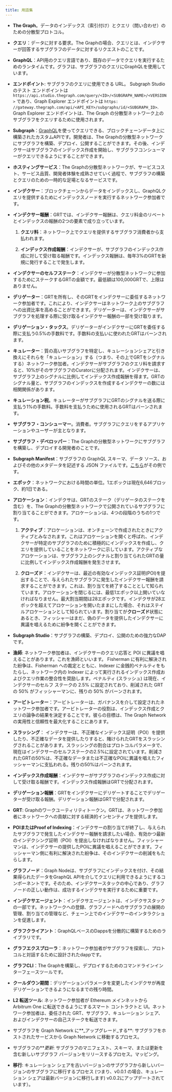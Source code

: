 ```yaml
---
title: 用語集
---
```


- **The Graph**。データのインデックス（索引付け）とクエリ（問い合わせ）のための分散型プロトコル。

- **クエリ**：データに対する要求。The Graphの場合、クエリとは、インデクサーが回答するサブグラフのデータに対するリクエストのことです。

- **GraphQL**：API用のクエリ言語であり、既存のデータでクエリを実行するためのランタイムです。グラフは、サブグラフのクエリにGraphQLを使用しています。

- **エンドポイント**: サブグラフのクエリに使用できる URL。 Subgraph Studio のテスト エンドポイントは `https://api.studio.thegraph.com/query/<ID>/<SUBGRAPH_NAME>/<VERSION>` であり、Graph Explorer エンドポイントは `https: //gateway.thegraph.com/api/<API_KEY>/subgraphs/id/<SUBGRAPH_ID>`. Graph Explorer エンドポイントは、The Graph の分散型ネットワーク上のサブグラフをクエリするために使用されます。

- **Subgraph**：[GraphQL](https://graphql.org/)を使ってクエリできる、ブロックチェーンデータ上に構築されたカスタムAPIです。開発者は、The Graphの分散型ネットワークにサブグラフを構築、デプロイ、公開することができます。その後、インデクサーはサブグラフのインデックス作成を開始し、サブグラフコンシューマーがクエリできるようにすることができます。

- **ホスティングサービス**：The Graphの分散型ネットワークが、サービスコスト、サービス品質、開発者体験を成熟させていく過程で、サブグラフの構築とクエリのための一時的な足場となるサービスです。

- **インデクサー**：ブロックチェーンからデータをインデックスし、GraphQLクエリを提供するためにインデックスノードを実行するネットワーク参加者です。

- **インデクサー報酬**：GRTでは、インデクサー報酬は、クエリ料金のリベートとインデックスの報酬の2つの要素で成り立っています。

  1. **クエリ料**：ネットワーク上でクエリを提供するサブグラフ消費者から支払われます。

  2. **インデックス作成報酬**：インデクサーが、サブグラフのインデックス作成に対して受け取る報酬です。インデックス報酬は、毎年3%のGRTを新規に発行することで発生します。

- **インデクサーのセルフステーク**：インデクサーが分散型ネットワークに参加するためにステークするGRTの金額です。最低額は100,000GRTで、上限はありません。

- **デリゲーター**：GRTを所有し、そのGRTをインデクサーに委任するネットワーク参加者です。これにより、インデクサーはネットワーク上のサブグラフへの出資比率を高めることができます。デリゲーターは、インデクサーがサブグラフを処理する際に受け取るインデクサー報酬の一部を受け取ります。

- **デリゲーション・タックス**。デリゲーターがインデクサーにGRTを委任する際に支払う0.5%の手数料です。手数料の支払いに使われたGRTはバーンされます。

- **キュレーター**：質の高いサブグラフを特定し、キュレーションシェアと引き換えにそれらを「キュレーション」する（つまり、その上でGRTをシグナルする）ネットワーク参加者。インデクサーがサブグラフのクエリ料を請求すると、10%がそのサブグラフのCuratorに分配されます。インデクサーは、サブグラフ上のシグナルに比例してインデックス作成報酬を得ます。GRTのシグナル量と、サブグラフのインデックスを作成するインデクサーの数には相関関係があります。

- **キュレーション税**。キュレーターがサブグラフにGRTのシグナルを送る際に支払う1%の手数料。手数料を支払うために使用されるGRTはバーンされます。

- **サブグラフ・コンシューマー**。消費者。サブグラフにクエリをするアプリケーションやユーザーが主となります。

- **サブグラフ・デベロッパー**：The Graphの分散型ネットワークにサブグラフを構築し、デプロイする開発者のことです。

- **Subgraph Manifest**：サブグラフの GraphQL スキーマ、データ ソース、およびその他のメタデータを記述する JSON ファイルです。[こちら](https://ipfs.io/ipfs/QmVQdzeGdPUiLiACeqXRpKAYpyj8Z1yfWLMUq7A7WundUf)がその例です。

- **エポック**：ネットワークにおける時間の単位。1エポックは現在6,646ブロック、約1日である。

- **アロケーション**：インデクサは、GRTのステーク（デリゲータのステークを含む）を、The Graphの分散型ネットワークで公開されているサブグラフに割り当てることができます。アロケーションは、4つの段階のうちの1つです。

  1. **アクティブ**：アロケーションは、オンチェーンで作成されたときにアクティブとみなされます。これはアロケーションを開くと呼ばれ、インデクサーが特定のサブグラフのために積極的にインデックスを作成し、クエリを提供していることをネットワークに示しています。アクティブなアロケーションは、サブグラフ上のシグナルと割り当てられたGRTの量に比例してインデックス作成報酬を発生させます。

  2. **クローズド**：インデクサーは、最近の有効なインデックス証明(POI)を提出することで、与えられたサブグラフに発生したインデクサー報酬を請求することができます。これは、割り当てを終了することとして知られています。アロケーションを閉じるには、最低1エポック以上開いていなければなりません。最大割当期間は28エポックです。インデクサが28エポックを超えてアロケーションを開いたままにした場合、それはステイルアロケーションとして知られています。割り当てが**クローズド**状態にあるとき、フィッシャーはまだ、偽のデータを提供したインデクサーに異議を唱えるために紛争を開くことができます。

- **Subgraph Studio**：サブグラフの構築、デプロイ、公開のための強力なDAPです。

- **漁師**: ネットワーク参加者は、インデクサーのクエリ応答と POI に異議を唱えることがあります。これを漁師といいます。 Fisherman に有利に解決された紛争は、Fisherman への裁定とともに、Indexer に金銭的ペナルティをもたらし、ネットワーク内の Indexer によって実行されるインデックス作成およびクエリ作業の整合性を奨励します。ペナルティ (スラッシュ) は現在、インデクサーのセルフ ステークの 2.5% に設定されており、削減された GRT の 50% がフィッシャーマンに、残りの 50% がバーンされます。

- **アービトレーター**：アービトレーターは、ガバナンスを介して設定されたネットワーク参加者です。アービトレーターの役割は、インデックス作成とクエリの論争の結果を決定することです。彼らの目標は、The Graph Networkの実用性と信頼性を最大化することにあります。

- **スラッシング**： インデクサーは、不正確なインデックス証明（POI）を提供したり、不正確なデータを提供したりすると、賭けられたGRTをスラッシングされることがあります。スラッシングの割合はプロトコルパラメータで、現在はインデクサーのセルフステークの2.5%に設定されています。削減されたGRTの50%は、不正確なデータまたは不正確なPOIに異議を唱えたフィッシャーマンに支払われる。残りの50%はバーンされます。

- **インデックス作成報酬**：インデクサーがサブグラフのインデックス作成に対して受け取る報酬です。インデックス作成報酬はGRTで分配されます。

- **デリゲーション報酬**：GRTをインデクサーにデリゲートすることでデリゲーターが受け取る報酬。デリゲーション報酬はGRTで分配されます。

- **GRT**: Graphのワークユーティリティトークン。GRTは、ネットワーク参加者にネットワークへの貢献に対する経済的インセンティブを提供します。

- **POIまたはProof of Indexing**：インデクサーの割り当てが終了し、与えられたサブグラフで発生したインデクサー報酬を請求したい場合、有効かつ最新のインデクシング証明（POI）を提出しなければなりません。フィッシャーマンは、インデクサーの提供したPOIに異議を唱えることができます。フィッシャーマン側に有利に解決された紛争は、そのインデクサーの削減をもたらします。

- **グラフノード**：Graph Nodeは、サブグラフにインデックスを付け、その結果得られたデータをGraphQL APIを介してクエリに利用できるようにするコンポーネントです。そのため、インデクサースタックの中心であり、グラフノードの正しい動作は、成功するインデクサを実行するために重要です。

- **インデクサエージェント**：インデクサエージェントは、インデクサスタックの一部です。ネットワークへの登録、グラフノードへのサブグラフの展開の管理、割り当ての管理など、チェーン上でのインデクサーのインタラクションを促進します。

- **グラフクライアント**：GraphQLベースのDappsを分散的に構築するためのライブラリです。

- **グラフエクスプローラ**：ネットワーク参加者がサブグラフを探索し、プロトコルと対話するために設計されたdappです。

- **グラフCLI**：The Graphを構築し、デプロイするためのコマンドラインインターフェースツールです。

- **クールダウン期間**：デリゲーションパラメータを変更したインデクサが再度デリゲーションできるようになるまでの残り時間。

- **L2 転送ツール**: ネットワーク参加者が Ethereum メインネットから Arbitrum One に転送できるようにするスマート コントラクトと UI。ネットワーク参加者は、委任された GRT、サブグラフ、キュレーション シェア、およびインデクサーの自己ステークを転送できます。

- サブグラフを Graph Network に**_アップグレード_する**: サブグラフをホストされたサービスから Graph Network に移動するプロセス。

- サブグラフ</strong>の**_更新_: サブグラフのマニフェスト、スキーマ、または更新を含む新しいサブグラフ バージョンをリリースするプロセス。マッピング。</p></li>

- **移行**: キュレーション シェアを古いバージョンのサブグラフから新しいバージョンのサブグラフに移行するプロセス (つまり、v0.0.1 の場合、キュレーション シェアは最新バージョンに移行します) v0.0.2にアップデートされています）。</ul>

